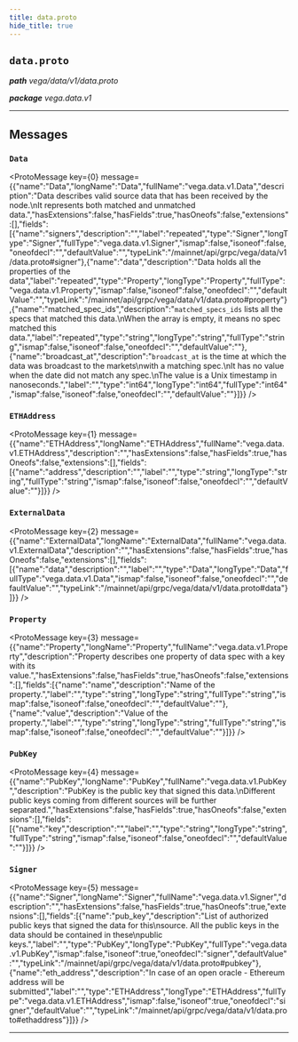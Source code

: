 ```yaml
---
title: data.proto
hide_title: true
---
```



## `data.proto`
_**path** vega/data/v1/data.proto_

_**package** vega.data.v1_



---

## Messages


### `Data`
<ProtoMessage key={0} message={{"name":"Data","longName":"Data","fullName":"vega.data.v1.Data","description":"Data describes valid source data that has been received by the node.\nIt represents both matched and unmatched data.","hasExtensions":false,"hasFields":true,"hasOneofs":false,"extensions":[],"fields":[{"name":"signers","description":"","label":"repeated","type":"Signer","longType":"Signer","fullType":"vega.data.v1.Signer","ismap":false,"isoneof":false,"oneofdecl":"","defaultValue":"","typeLink":"/mainnet/api/grpc/vega/data/v1/data.proto#signer"},{"name":"data","description":"Data holds all the properties of the data","label":"repeated","type":"Property","longType":"Property","fullType":"vega.data.v1.Property","ismap":false,"isoneof":false,"oneofdecl":"","defaultValue":"","typeLink":"/mainnet/api/grpc/vega/data/v1/data.proto#property"},{"name":"matched_spec_ids","description":"`matched_specs_ids` lists all the specs that matched this data.\nWhen the array is empty, it means no spec matched this data.","label":"repeated","type":"string","longType":"string","fullType":"string","ismap":false,"isoneof":false,"oneofdecl":"","defaultValue":""},{"name":"broadcast_at","description":"`broadcast_at` is the time at which the data was broadcast to the markets\nwith a matching spec.\nIt has no value when the date did not match any spec.\nThe value is a Unix timestamp in nanoseconds.","label":"","type":"int64","longType":"int64","fullType":"int64","ismap":false,"isoneof":false,"oneofdecl":"","defaultValue":""}]}} />


### `ETHAddress`
<ProtoMessage key={1} message={{"name":"ETHAddress","longName":"ETHAddress","fullName":"vega.data.v1.ETHAddress","description":"","hasExtensions":false,"hasFields":true,"hasOneofs":false,"extensions":[],"fields":[{"name":"address","description":"","label":"","type":"string","longType":"string","fullType":"string","ismap":false,"isoneof":false,"oneofdecl":"","defaultValue":""}]}} />


### `ExternalData`
<ProtoMessage key={2} message={{"name":"ExternalData","longName":"ExternalData","fullName":"vega.data.v1.ExternalData","description":"","hasExtensions":false,"hasFields":true,"hasOneofs":false,"extensions":[],"fields":[{"name":"data","description":"","label":"","type":"Data","longType":"Data","fullType":"vega.data.v1.Data","ismap":false,"isoneof":false,"oneofdecl":"","defaultValue":"","typeLink":"/mainnet/api/grpc/vega/data/v1/data.proto#data"}]}} />


### `Property`
<ProtoMessage key={3} message={{"name":"Property","longName":"Property","fullName":"vega.data.v1.Property","description":"Property describes one property of data spec with a key with its value.","hasExtensions":false,"hasFields":true,"hasOneofs":false,"extensions":[],"fields":[{"name":"name","description":"Name of the property.","label":"","type":"string","longType":"string","fullType":"string","ismap":false,"isoneof":false,"oneofdecl":"","defaultValue":""},{"name":"value","description":"Value of the property.","label":"","type":"string","longType":"string","fullType":"string","ismap":false,"isoneof":false,"oneofdecl":"","defaultValue":""}]}} />


### `PubKey`
<ProtoMessage key={4} message={{"name":"PubKey","longName":"PubKey","fullName":"vega.data.v1.PubKey","description":"PubKey is the public key that signed this data.\nDifferent public keys coming from different sources will be further separated.","hasExtensions":false,"hasFields":true,"hasOneofs":false,"extensions":[],"fields":[{"name":"key","description":"","label":"","type":"string","longType":"string","fullType":"string","ismap":false,"isoneof":false,"oneofdecl":"","defaultValue":""}]}} />


### `Signer`
<ProtoMessage key={5} message={{"name":"Signer","longName":"Signer","fullName":"vega.data.v1.Signer","description":"","hasExtensions":false,"hasFields":true,"hasOneofs":true,"extensions":[],"fields":[{"name":"pub_key","description":"List of authorized public keys that signed the data for this\nsource. All the public keys in the data should be contained in these\npublic keys.","label":"","type":"PubKey","longType":"PubKey","fullType":"vega.data.v1.PubKey","ismap":false,"isoneof":true,"oneofdecl":"signer","defaultValue":"","typeLink":"/mainnet/api/grpc/vega/data/v1/data.proto#pubkey"},{"name":"eth_address","description":"In case of an open oracle - Ethereum address will be submitted","label":"","type":"ETHAddress","longType":"ETHAddress","fullType":"vega.data.v1.ETHAddress","ismap":false,"isoneof":true,"oneofdecl":"signer","defaultValue":"","typeLink":"/mainnet/api/grpc/vega/data/v1/data.proto#ethaddress"}]}} />

---


  